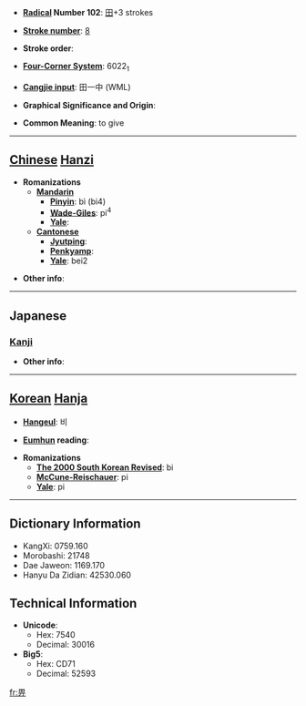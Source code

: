 * '''[[Wiktionary:Chinese radical index| Radical]] Number 102''': [[Wiktionary:Chinese radical index 田|田]]+3 strokes

* '''[[Wiktionary:Chinese total strokes index|Stroke number]]''': [[Wiktionary:Chinese total strokes index 8|8]]

* '''Stroke order''': 

* '''[[Wiktionary:Chinese four corner index|Four-Corner System]]''': 6022<sub>1</sub>

* '''[[Wiktionary:Chinese Cangjie index|Cangjie input]]''': 田一中 (WML)

* '''Graphical Significance and Origin''': 

* '''Common Meaning''': to give

----

== [[Chinese]] [[Hanzi]] ==

* '''Romanizations'''
** '''[[Mandarin]]'''
*** '''[[Pinyin]]''': bì (bi4)
*** '''[[Wade-Giles]]''': pi<sup>4</sup>
*** '''[[Yale]]''': 
** '''[[Cantonese]]'''
*** '''[[Jyutping]]''':
*** '''[[Penkyamp]]''': 
*** '''[[Yale]]''': bei2

* '''Other info''': 

----

==Japanese==
===[[Kanji]]===
{{kanji|on readings=[[ひ]] (hi)|kun readings=[[あたえるもの]] (ataerumono)}}

* '''Other info''':  

----

== [[Korean]] [[Hanja]] ==

* '''[[Hangeul]]''': 비

* '''[[Eumhun]] reading''': 

* '''Romanizations'''
** '''[[The 2000 South Korean Revised Romanization|The 2000 South Korean Revised]]''': bi
** '''[[McCune-Reischauer]]''': pi
** '''[[Yale]]''': pi

----

== Dictionary Information ==

* KangXi: 0759.160
* Morobashi: 21748
* Dae Jaweon: 1169.170
* Hanyu Da Zidian: 42530.060

== Technical Information ==

* '''Unicode''':
** Hex: 7540
** Decimal: 30016
* '''Big5''':
** Hex: CD71
** Decimal: 52593

[[fr:畀]]